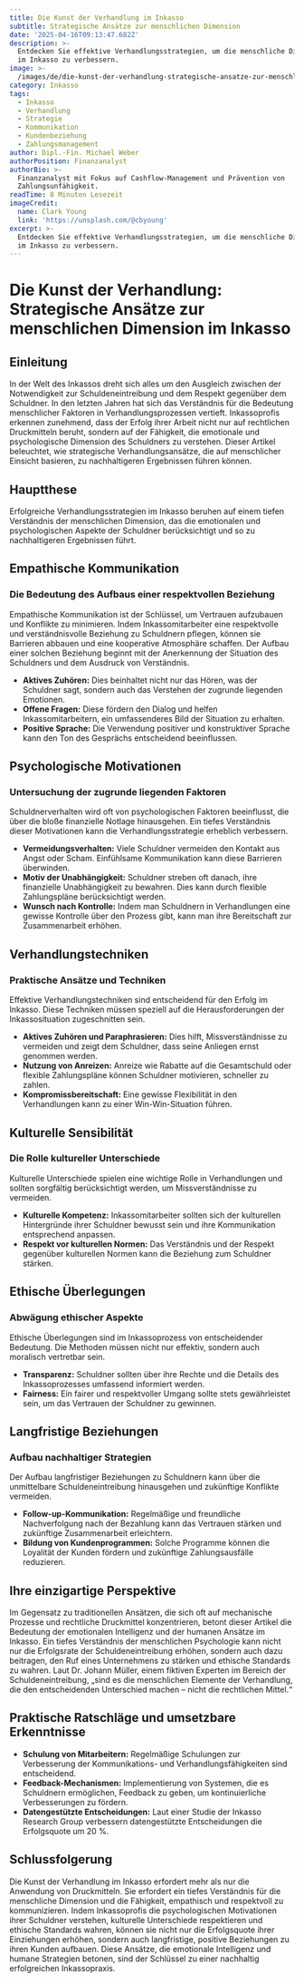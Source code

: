 ```yaml
---
title: Die Kunst der Verhandlung im Inkasso
subtitle: Strategische Ansätze zur menschlichen Dimension
date: '2025-04-16T09:13:47.682Z'
description: >-
  Entdecken Sie effektive Verhandlungsstrategien, um die menschliche Dimension
  im Inkasso zu verbessern.
image: >-
  /images/de/die-kunst-der-verhandlung-strategische-ansatze-zur-menschlichen-dimension-im-inkasso-1744708427468.jpg
category: Inkasso
tags:
  - Inkasso
  - Verhandlung
  - Strategie
  - Kommunikation
  - Kundenbeziehung
  - Zahlungsmanagement
author: Dipl.-Fin. Michael Weber
authorPosition: Finanzanalyst
authorBio: >-
  Finanzanalyst mit Fokus auf Cashflow-Management und Prävention von
  Zahlungsunfähigkeit.
readTime: 8 Minuten Lesezeit
imageCredit:
  name: Clark Young
  link: 'https://unsplash.com/@cbyoung'
excerpt: >-
  Entdecken Sie effektive Verhandlungsstrategien, um die menschliche Dimension
  im Inkasso zu verbessern.
---
```

# Die Kunst der Verhandlung: Strategische Ansätze zur menschlichen Dimension im Inkasso

## Einleitung

In der Welt des Inkassos dreht sich alles um den Ausgleich zwischen der Notwendigkeit zur Schuldeneintreibung und dem Respekt gegenüber dem Schuldner. In den letzten Jahren hat sich das Verständnis für die Bedeutung menschlicher Faktoren in Verhandlungsprozessen vertieft. Inkassoprofis erkennen zunehmend, dass der Erfolg ihrer Arbeit nicht nur auf rechtlichen Druckmitteln beruht, sondern auf der Fähigkeit, die emotionale und psychologische Dimension des Schuldners zu verstehen. Dieser Artikel beleuchtet, wie strategische Verhandlungsansätze, die auf menschlicher Einsicht basieren, zu nachhaltigeren Ergebnissen führen können.

## Hauptthese

Erfolgreiche Verhandlungsstrategien im Inkasso beruhen auf einem tiefen Verständnis der menschlichen Dimension, das die emotionalen und psychologischen Aspekte der Schuldner berücksichtigt und so zu nachhaltigeren Ergebnissen führt. 

## Empathische Kommunikation

### Die Bedeutung des Aufbaus einer respektvollen Beziehung

Empathische Kommunikation ist der Schlüssel, um Vertrauen aufzubauen und Konflikte zu minimieren. Indem Inkassomitarbeiter eine respektvolle und verständnisvolle Beziehung zu Schuldnern pflegen, können sie Barrieren abbauen und eine kooperative Atmosphäre schaffen. Der Aufbau einer solchen Beziehung beginnt mit der Anerkennung der Situation des Schuldners und dem Ausdruck von Verständnis.

- **Aktives Zuhören:** Dies beinhaltet nicht nur das Hören, was der Schuldner sagt, sondern auch das Verstehen der zugrunde liegenden Emotionen. 
- **Offene Fragen:** Diese fördern den Dialog und helfen Inkassomitarbeitern, ein umfassenderes Bild der Situation zu erhalten.
- **Positive Sprache:** Die Verwendung positiver und konstruktiver Sprache kann den Ton des Gesprächs entscheidend beeinflussen.

## Psychologische Motivationen

### Untersuchung der zugrunde liegenden Faktoren

Schuldnerverhalten wird oft von psychologischen Faktoren beeinflusst, die über die bloße finanzielle Notlage hinausgehen. Ein tiefes Verständnis dieser Motivationen kann die Verhandlungsstrategie erheblich verbessern.

- **Vermeidungsverhalten:** Viele Schuldner vermeiden den Kontakt aus Angst oder Scham. Einfühlsame Kommunikation kann diese Barrieren überwinden.
- **Motiv der Unabhängigkeit:** Schuldner streben oft danach, ihre finanzielle Unabhängigkeit zu bewahren. Dies kann durch flexible Zahlungspläne berücksichtigt werden.
- **Wunsch nach Kontrolle:** Indem man Schuldnern in Verhandlungen eine gewisse Kontrolle über den Prozess gibt, kann man ihre Bereitschaft zur Zusammenarbeit erhöhen.

## Verhandlungstechniken

### Praktische Ansätze und Techniken

Effektive Verhandlungstechniken sind entscheidend für den Erfolg im Inkasso. Diese Techniken müssen speziell auf die Herausforderungen der Inkassosituation zugeschnitten sein.

- **Aktives Zuhören und Paraphrasieren:** Dies hilft, Missverständnisse zu vermeiden und zeigt dem Schuldner, dass seine Anliegen ernst genommen werden.
- **Nutzung von Anreizen:** Anreize wie Rabatte auf die Gesamtschuld oder flexible Zahlungspläne können Schuldner motivieren, schneller zu zahlen.
- **Kompromissbereitschaft:** Eine gewisse Flexibilität in den Verhandlungen kann zu einer Win-Win-Situation führen.

## Kulturelle Sensibilität

### Die Rolle kultureller Unterschiede

Kulturelle Unterschiede spielen eine wichtige Rolle in Verhandlungen und sollten sorgfältig berücksichtigt werden, um Missverständnisse zu vermeiden. 

- **Kulturelle Kompetenz:** Inkassomitarbeiter sollten sich der kulturellen Hintergründe ihrer Schuldner bewusst sein und ihre Kommunikation entsprechend anpassen.
- **Respekt vor kulturellen Normen:** Das Verständnis und der Respekt gegenüber kulturellen Normen kann die Beziehung zum Schuldner stärken.

## Ethische Überlegungen

### Abwägung ethischer Aspekte

Ethische Überlegungen sind im Inkassoprozess von entscheidender Bedeutung. Die Methoden müssen nicht nur effektiv, sondern auch moralisch vertretbar sein.

- **Transparenz:** Schuldner sollten über ihre Rechte und die Details des Inkassoprozesses umfassend informiert werden.
- **Fairness:** Ein fairer und respektvoller Umgang sollte stets gewährleistet sein, um das Vertrauen der Schuldner zu gewinnen.

## Langfristige Beziehungen

### Aufbau nachhaltiger Strategien

Der Aufbau langfristiger Beziehungen zu Schuldnern kann über die unmittelbare Schuldeneintreibung hinausgehen und zukünftige Konflikte vermeiden.

- **Follow-up-Kommunikation:** Regelmäßige und freundliche Nachverfolgung nach der Bezahlung kann das Vertrauen stärken und zukünftige Zusammenarbeit erleichtern.
- **Bildung von Kundenprogrammen:** Solche Programme können die Loyalität der Kunden fördern und zukünftige Zahlungsausfälle reduzieren.

## Ihre einzigartige Perspektive

Im Gegensatz zu traditionellen Ansätzen, die sich oft auf mechanische Prozesse und rechtliche Druckmittel konzentrieren, betont dieser Artikel die Bedeutung der emotionalen Intelligenz und der humanen Ansätze im Inkasso. Ein tiefes Verständnis der menschlichen Psychologie kann nicht nur die Erfolgsrate der Schuldeneintreibung erhöhen, sondern auch dazu beitragen, den Ruf eines Unternehmens zu stärken und ethische Standards zu wahren. Laut Dr. Johann Müller, einem fiktiven Experten im Bereich der Schuldeneintreibung, „sind es die menschlichen Elemente der Verhandlung, die den entscheidenden Unterschied machen – nicht die rechtlichen Mittel.“

## Praktische Ratschläge und umsetzbare Erkenntnisse

- **Schulung von Mitarbeitern:** Regelmäßige Schulungen zur Verbesserung der Kommunikations- und Verhandlungsfähigkeiten sind entscheidend.
- **Feedback-Mechanismen:** Implementierung von Systemen, die es Schuldnern ermöglichen, Feedback zu geben, um kontinuierliche Verbesserungen zu fördern.
- **Datengestützte Entscheidungen:** Laut einer Studie der Inkasso Research Group verbessern datengestützte Entscheidungen die Erfolgsquote um 20 %.

## Schlussfolgerung

Die Kunst der Verhandlung im Inkasso erfordert mehr als nur die Anwendung von Druckmitteln. Sie erfordert ein tiefes Verständnis für die menschliche Dimension und die Fähigkeit, empathisch und respektvoll zu kommunizieren. Indem Inkassoprofis die psychologischen Motivationen ihrer Schuldner verstehen, kulturelle Unterschiede respektieren und ethische Standards wahren, können sie nicht nur die Erfolgsquote ihrer Einziehungen erhöhen, sondern auch langfristige, positive Beziehungen zu ihren Kunden aufbauen. Diese Ansätze, die emotionale Intelligenz und humane Strategien betonen, sind der Schlüssel zu einer nachhaltig erfolgreichen Inkassopraxis.
